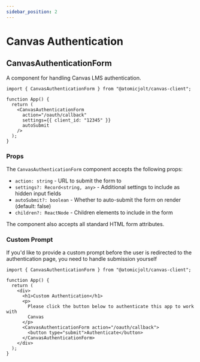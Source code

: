 ```yaml
---
sidebar_position: 2
---
```


# Canvas Authentication

## CanvasAuthenticationForm

A component for handling Canvas LMS authentication.

```tsx
import { CanvasAuthenticationForm } from "@atomicjolt/canvas-client";

function App() {
  return (
    <CanvasAuthenticationForm
      action="/oauth/callback"
      settings={{ client_id: "12345" }}
      autoSubmit
    />
  );
}
```

### Props

The `CanvasAuthenticationForm` component accepts the following props:

- `action: string` - URL to submit the form to
- `settings?: Record<string, any>` - Additional settings to include as hidden input fields
- `autoSubmit?: boolean` - Whether to auto-submit the form on render (default: false)
- `children?: ReactNode` - Children elements to include in the form

The component also accepts all standard HTML form attributes.

### Custom Prompt

If you'd like to provide a custom prompt before the user is redirected to the authentication page, you need to handle submission yourself

```tsx
import { CanvasAuthenticationForm } from "@atomicjolt/canvas-client";

function App() {
  return (
    <div>
      <h1>Custom Authentication</h1>
      <p>
        Please click the button below to authenticate this app to work with
        Canvas
      </p>
      <CanvasAuthenticationForm action="/oauth/callback">
        <button type="submit">Authenticate</button>
      </CanvasAuthenticationForm>
    </div>
  );
}
```
